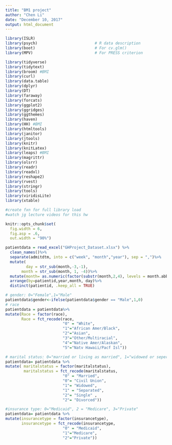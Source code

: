 ```yaml
---
title: "BM1 project"
author: "Chen Li"
date: "December 10, 2017"
output: html_document
---
```



```r
library(ISLR)                          
library(psych)                         # R data description
library(boot)                          # For cv.glm()
library(MPV)                           # For PRESS criterion

library(tidyverse)
library(tidytext)
library(broom) #BMI
library(curl)
library(data.table)
library(dplyr)
library(DT)
library(faraway)
library(forcats)
library(ggplot2)
library(ggridges)
library(ggthemes)
library(haven)
library(HH) #BMI
library(htmltools)
library(janitor)
library(jtools)
library(knitr)
library(knitLatex)
library(leaps) #BMI
library(magrittr)
library(olsrr)
library(readr)
library(readxl)
library(reshape2)
library(rvest)
library(stringr)
library(tools)
library(viridisLite)
library(xtable)

#create fxn for full library load
#watch jg lecture videos for this hw

knitr::opts_chunk$set(
  fig.width = 6,
  fig.asp = .6,
  out.width = "90%")
```

```r
patientdata = read_excel("GHProject_Dataset.xlsx") %>% 
  clean_names()%>%
  separate(admitdtm, into = c("week", "month","year"), sep = ",")%>%
  mutate(
         day = str_sub(month,-3,-1),
       month = str_sub(month, 1, -4))%>%
  mutate(month= as.numeric(factor(substr(month,2,4), levels = month.abb)))%>%
  arrange(by=patientid,year,month, day)%>%
  distinct(patientid, .keep_all = TRUE)
```
  
  
```r
# gender: 0="Female",1="Male"
patientdata$gender<-ifelse(patientdata$gender == "Male",1,0)
# race
patientdata = patientdata%>%
mutate(Race = factor(race),
       Race = fct_recode(race, 
                         "0" = "White",
                         "1"="African Amer/Black",       
                         "2"="Asian",
                         "3"="Other/Multiracial",
                         "4"="Native Amer/Alaskan",
                         "5"="Natv Hawaii/Pacf Isl"))

# marital status: 0="married or living as married", 1="widowed or seperated", 2="unmarried"
patientdata= patientdata %>%
mutate( maritalstatus = factor(maritalstatus),
        maritalstatus = fct_recode(maritalstatus, 
                         "0" = "Married",
                         "0"= "Civil Union",
                         "1"= "Widowed",
                         "1" = "Separated",
                         "2"= "Single" ,
                         "2"= "Divorced"))

#insurance type: 0="Medicaid", 2 = "Medicare", 3="Private"
patientdata= patientdata %>%
mutate(insurancetype = factor(insurancetype),
       insurancetype = fct_recode(insurancetype, 
                         "0" = "Medicaid",
                         "1"="Medicare",       
                         "2"="Private"))

```

